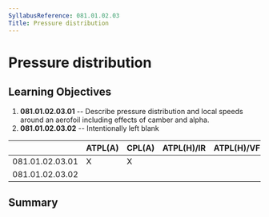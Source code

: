 ```yaml
---
SyllabusReference: 081.01.02.03
Title: Pressure distribution
---
```


# Pressure distribution

## Learning Objectives

1.  **081.01.02.03.01** -- Describe pressure distribution and local speeds
    around an aerofoil including effects of camber and alpha.
2.  **081.01.02.03.02** -- Intentionally left blank

|                 | ATPL(A) | CPL(A) | ATPL(H)/IR | ATPL(H)/VFR | CPL(H) | IR  | CBIR(A) |
| --------------- | ------- | ------ | ---------- | ----------- | ------ | --- | ------- |
| 081.01.02.03.01 | X       | X      |            |             |        |     |         |
| 081.01.02.03.02 |         |        |            |             |        |     |         |

## Summary
